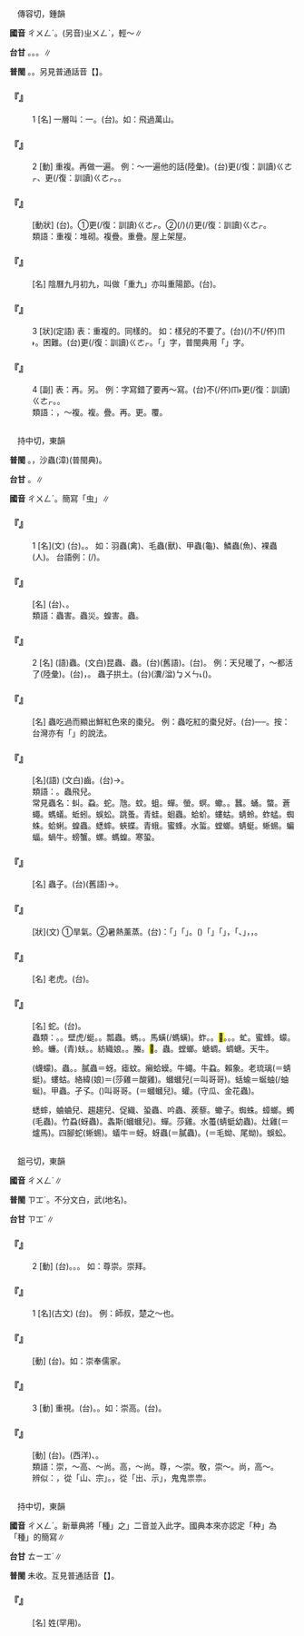 
=={{ruby|重|ㄔㄨㄥˊ}}==

　傳容切，鍾韻

'''國音''' <rt>ㄔㄨㄥˊ</rt>。(另音)<rt>ㄓㄨㄥˋ</rt>，輕～∥

'''台甘''' {{ruby|(文)|ㄉㄧㆲˊ}}。{{ruby|(語)|ㄉㄧㄥˊ}}。{{ruby|(文)|ㄉㄧㆲ˫}}。{{ruby|(語)|ㄉㄤ˫}}∥

'''普閩''' {{ruby|(文)|ㄉㄧㆲˊ}}。{{ruby|(白)|ㄉㄧㄥˊ}}。另見普通話音【{{ruby|重|ㄓㄨㄥˋ}}】。

    

==='''『{{ruby|重|ㄔㄨㄥˊ}}』'''===
:1  [名] 一層叫：一{{ruby|重|ㄔㄨㄥˊ}}。(台){{ruby|重|ㄉㄧㄥˊ}}。如：飛過萬{{ruby|重|ㄔㄨㄥˊ}}山。
    

==='''『{{ruby|重|ㄔㄨㄥˊ}}』'''===
:2  [動] 重複。再做一遍。 例：～一遍他的話(陸彙)。(台){{ruby|將|ㄐㄧㆲ}}{{ruby|伊|ㄧ}}{{ruby|丌|ㆤ}}{{ruby|話|ㄨㆤ˫}}更(/復：訓讀)<rt>ㄍㄜㆷ</rt>{{ruby|/|ㄍㄜ˪}}{{ruby|餾|ㄌㄧㄨ˫}}{{ruby|一|ㄐㄧㆵ ͘}}{{ruby|遍|ㄅㄧㄢ˪}}、更(/復：訓讀)<rt>ㄍㄜㆷ</rt>{{ruby|/|ㄍㄜ˪}}{{ruby|講|ㄍㆲˋ}}{{ruby|→|ㄍㆲ}}{{ruby|一|ㄐㄧㆵ ͘}}{{ruby|遍|ㄅㄧㄢ˪}}。{{ruby|重|ㄉㄧㆲˊ}}{{ruby|複|ㄏㆦㆶ}}{{ruby|一|ㄐㄧㆵ ͘}}{{ruby|遍|ㄅㄧㄢ˪}}。
    

==='''『{{ruby|重|ㄔㄨㄥˊ}}{{ruby|複|ㄈㄨˋ}}』'''===
: [動狀] (台){{ruby|重|ㄉㄧㆲˊ}}{{ruby|複|ㄏㆦㆶ}}。①{{ruby|共|ㄍㄤ˫}}{{ruby|款|ㄎㄨㄢˋ}}{{ruby|物|ㄇㄧㆷ ͘}}{{ruby|/|ㄇㆭㆷ ͘}}更(/復：訓讀)<rt>ㄍㄜㆷ</rt>{{ruby|/|ㄍㄜ˪}}{{ruby|出|ㄘㄨㆵ}}{{ruby|現|ㄏㄧㄢ˫}}{{ruby|一|ㄐㄧㆵ ͘}}{{ruby|擺|ㄅㄞˋ}}。②{{ruby|共|ㄍㄤ˫}}{{ruby|款|ㄎㄨㄢˋ}}{{ruby|載|ㄉㄞ˫}}(/{{ruby|戴|ㄉㄞ˪}}){{ruby|事|ㄐㄧ˪}}(/{{ruby|事|ㄉㄞ˫}}{{ruby|情|ㄐㄧ˪}})更(/復：訓讀)<rt>ㄍㄜㆷ</rt>{{ruby|/|ㄍㄜ˪}}{{ruby|做|ㄗㄨㆤ˪}}{{ruby|/|ㄗㄜ˪}}{{ruby|一|ㄐㄧㆵ ͘}}{{ruby|擺|·ㄅㄞˋ}}。
:類語：重複：堆砌。複疊。重疊。屋上架屋。
:
    

==='''『{{ruby|重|ㄔㄨㄥˊ}}{{ruby|九|ㄐㄧㄡˇ}}』'''===
: [名] 陰曆九月初九，叫做「重九」亦叫重陽節。(台){{ruby|九|ㄍㄠˋ}}{{ruby|月|ㆣㄨㆤㆷ ͘}}{{ruby|/|ㆣㆤㆷ ͘}}{{ruby|重|ㄉㄧㆲˊ}}{{ruby|陽|ㄧㆲˊ}}。
    

==='''『{{ruby|重|ㄔㄨㄥˊ}}』'''===
:3  [狀](定語) 表：重複的。同樣的。 如：{{ruby|重|ㄔㄨㄥˊ}}樣兒的不要了。(台){{ruby|重|ㄉㄧㆲˊ}}{{ruby|複|ㄏㆦㆶ}}(/{{ruby|共|ㄍㄤ˫}}{{ruby|款|ㄎㄨㄢˋ}}){{ruby|丌|ㆤ}}不(/伓)<rt>ㆬ˫</rt>{{ruby|值|ㄉㄧㆵ ͘}}。困難{{ruby|重|ㄔㄨㄥˊ}}{{ruby|重|ㄔㄨㄥˊ}}。(台){{ruby|困|ㄎㄨㄣ˪}}{{ruby|難|ㄌㄢˊ}}{{ruby|一|ㄐㄧㆵ ͘}}{{ruby|重|ㄉㄧㄥˊ}}{{ruby|仔|ㄚ}}更(/復：訓讀)<rt>ㄍㄜㆷ</rt>{{ruby|/|ㄍㄜ˪}}{{ruby|一|ㄐㄧㆵ ͘}}{{ruby|重|ㄉㄧㄥˊ}}。「{{ruby|值|ㄉㄧㆷ ͘}}」字，普閩典用「{{ruby|挃|ㄉㄧㆷ ͘}}」字。
    

==='''『{{ruby|重|ㄔㄨㄥˊ}}』'''===
:4  [副] 表：再。另。 例：字寫錯了要再～寫。(台){{ruby|字|ㆢㄧ˫}}{{ruby|/|ㄌㄧ˫}}{{ruby|若|ㄋㄚ˫}}{{ruby|寫|ㄒㄧㄚˋ}}{{ruby|了|ㄌㄧㄠˋ}}不(/伓)<rt>ㆬ˫</rt>{{ruby|著|ㄉㄧㄜㆷ ͘}}{{ruby|去|ㄎㄧ˪}}{{ruby|愛|ㄞ˪}}更(/復：訓讀)<rt>ㄍㄜㆷ</rt>{{ruby|/|ㄍㄜ˪}}{{ruby|再|ㄗㄞ˪}}{{ruby|寫|ㄒㄧㄚˋ}}{{ruby|一|ㄐㄧㆵ ͘}}{{ruby|遍|ㄅㄧㄢ˪}}。{{ruby|重|ㄉㄧㄥˊ}}{{ruby|寫|ㄒㄧㄚˋ}}。
:類語：{{ruby|重|ㄔㄨㄥˊ}}，～複。複。疊。再。更。覆。
:
    

=={{ruby|蟲|ㄔㄨㄥˊ}}==

　持中切，東韻

'''普閩''' {{ruby|(文)|ㄊㄧㆲˊ}}。{{ruby|(語)|ㄊㄤˊ}}{{ruby|。|ㄑㄧㄥˊ}}，沙蟲(漳)(普閩典)。

'''台甘''' {{ruby|(文)|ㄊㄧㆲˊ}}。{{ruby|(語)|ㄊㄤˊ}}∥

'''國音''' <rt>ㄔㄨㄥˊ</rt>。簡寫「虫」∥

    

==='''『{{ruby|蟲|ㄔㄨㄥˊ}}』'''===
:1  [名](文) (台){{ruby|蟲|ㄊㄤˊ}}。{{ruby|動|ㄉㆲ˫}}{{ruby|物|ㆠㄨㆵ ͘}}{{ruby|丌|ㆤ}}{{ruby|總|ㄗㆲˋ}}{{ruby|稱|ㄑㄧㄥ}}。 如：羽蟲(禽)、毛蟲(獸)、甲蟲(龜)、鱗蟲(魚)、裸蟲(人)。 台語例：{{ruby|刺|ㄑㄧ˪}}{{ruby|毛|ㄇㆦˊ}}{{ruby|蟲|ㄊㄤˊ}}{{ruby|會|ㄨㆤ˫}}{{ruby|/|ㆤ˫}}{{ruby|賴|ㄌㄨㄚ˫}}(/{{ruby|捋|ㄌㄨㄚㆷ}}){{ruby|人|·ㄌㄤˊ}}。
    

==='''『{{ruby|蟲|ㄔㄨㄥˊ}}{{ruby|情|ㄑㄧㄥˊ}}』'''===
: [名] (台){{ruby|害|ㄏㄞ˫}}{{ruby|蟲|ㄊㄤˊ}}{{ruby|丌|ㆤ}}{{ruby|產|ㄙㄢˋ}}{{ruby|生|ㄒㄧㄥ}}、{{ruby|活|ㄏㄨㄚㆵ ͘}}{{ruby|動|ㄉㆲ˫}}{{ruby|對|ㄉㄨㄧ˪}}{{ruby|農|ㄌㆲˊ}}{{ruby|業|ㆣㄧㄚㆴ ͘}}{{ruby|有|ㄨ˫}}{{ruby|影|ㄧㄥˋ}}{{ruby|響|ㄏㄧㆲˋ}}{{ruby|丌|ㆤ}}{{ruby|情|ㄐㄧㄥˊ}}{{ruby|形|ㄏㄧㄥˊ}}。
:類語：蟲害。蟲災。蝗害。蟲{{ruby|豸|ㄓˋ}}。
:
    

==='''『{{ruby|蟲|ㄔㄨㄥˊ}}』'''===
:2  [名] (語)蟲{{ruby|子|·ㄗˇ}}。(文白)昆蟲、蟲{{ruby|豸|ㄓˋ}}。(台){{ruby|蟲|ㄊㄧㆲˊ}}{{ruby|豸|ㄗㄞ˫}}(舊語)。(台){{ruby|蟲|ㄊㄤˊ}}{{ruby|<mark>&#xf8ff2;</mark>|ㄊㄨㆩ˫}}。 例：天兒暖了，～都活了(陸彙)。(台){{ruby|天|ㄊㆪ}}{{ruby|氣|ㄎㄧ˪}}{{ruby|一|ㄐㄧㆵ ͘}}{{ruby|下|·ㆤ˫}}{{ruby|燒|ㄒㄧㄜ}}{{ruby|熱|ㄌㄨㄚㆷ ͘}}，{{ruby|蟲|ㄊㄤˊ}}{{ruby|類|ㄌㄨㄧ˫}}{{ruby|攏|ㄌㆲˋ}}{{ruby|活|ㄨㄚㆷ ͘}}{{ruby|動|ㄉㄤ˫}}{{ruby|起|·ㄎㄧˋ}}{{ruby|來|·ㄌㄞˊ}}。 蟲子拱土。(台){{ruby|蟲|ㄊㄤˊ}}{{ruby|會|ㆤ˫}}(瀵/湓)<rt>ㆠㄨㄣ˪</rt>{{ruby|塗|ㄊㆦˊ}}({{ruby|挭|ㄍㄧㄥ˫}}{{ruby|塗|ㄊㆦˊ}})。
    

==='''『{{ruby|蟲|ㄔㄨㄥˊ}}{{ruby|吃|ㄔ}}{{ruby|紅|ㄏㄨㄥˊ}}』'''===
: [名] 蟲吃過而顯出鮮紅色來的棗兒。 例：蟲吃紅的棗兒好。(台){{ruby|付|ㄏㆦ˫}}{{ruby|蟲|ㄊㄤˊ}}{{ruby|咬|ㄍㄚ˫}}{{ruby|過|ㄍㄨㆤ˪}}{{ruby|/|ㄍㆤ˪}}{{ruby|丌|ㆤ}}{{ruby|紅|ㄤˊ}}{{ruby|棗|ㄗㄜˋ}}{{ruby|仔|ㄚ}}──{{ruby|好|ㄏㄜˋ}}{{ruby|食|ㄐㄧㄚㆷ ͘}}。按：台灣亦有「{{ruby|鳥|ㄐㄧㄠˋ}}{{ruby|仔|ㄚ}}{{ruby|啄|ㄉㆦㆶ}}{{ruby|過|ㄍㄨㆤ˪}}{{ruby|/|ㄍㆤ˪}}{{ruby|丌|ㆤ}}{{ruby|水|ㄗㄨㄧˋ}}{{ruby|果|ㄍㄜˋ}}{{ruby|有|ㄨ˫}}{{ruby|甜|ㄉㆪ}}{{ruby|又|ㄧㄨ˫}}{{ruby|好|ㄏㄜˋ}}{{ruby|食|ㄐㄧㄚㆷ ͘}}」的說法。
    

==='''『{{ruby|蟲|ㄔㄨㄥˊ}}{{ruby|吃|ㄔ}}{{ruby|牙|ㄧㄚˊ}}』'''===
: [名](語) (文白){{ruby|齲|ㄑㄩˇ}}齒。(台){{ruby|蛀|ㄗㄨ˪}}{{ruby|齒|ㄎㄧˋ}}→{{ruby|蛀|ㄐㄧㄨ˪}}{{ruby|齒|ㄎㄧˋ}}。
:類語：{{ruby|翃|ㄏㄨㄥˊ}}{{ruby|翃|ㄏㄨㄥˊ}}。蟲飛兒。
:
:常見蟲名：虯。蝨。蛇。虺。蚊。蛆。蟬。螢。螟。蠍。{{ruby|蠹|ㄉㄨˋ}}。蠶。蛹。螫。蒼蠅。螞蟻。蚯蚓。蜈蚣。跳蚤。青蛙。蛔蟲。蛤蚧。螻蛄。蜻蛉。蚱蜢。蜘蛛。蛤蜊。蝗蟲。蟋蟀。蛺蝶。青蛾。蜜蜂。水蜇。螳螂。蜻蜓。蜥蜴。蝙蝠。蝸牛。螃蟹。螺{{ruby|螄|ㄕ}}。螞蝗。寒蛩。
:
    

==='''『{{ruby|蟲|ㄔㄨㄥˊ}}{{ruby|豸|ㄓˋ}}』'''===
: [名] 蟲子。(台){{ruby|蟲|ㄊㄤˊ}}{{ruby|<mark>&#xf8ff2;</mark>|ㄊㄨㄚ˫}}(舊語)→{{ruby|蟲|ㄊㄤˊ}}。
    

==='''『{{ruby|蟲|ㄔㄨㄥˊ}}{{ruby|蟲|ㄔㄨㄥˊ}}』'''===
: [狀](文) ①旱氣。②暑熱薰蒸。(台){{ruby|按|ㄢ˪}}：{{ruby|古|ㄍㆦˋ}}{{ruby|時|ㄒㄧˊ}}「{{ruby|蟲|ㄊㄧㆲˊ}}」{{ruby|既|ㄍㄧ˪}}{{ruby|是|ㄒㄧ˫}}「{{ruby|動|ㄉㆲ˫}}{{ruby|物|ㆠㄨㆵ ͘}}」{{ruby|丌|ㆤ}}{{ruby|總|ㄗㆲˋ}}{{ruby|稱|ㄑㄧㄥ}}。{{ruby|由|ㄧㄨˊ}}{{ruby|蟲|ㄊㄧㆲˊ}}{{ruby|蟲|ㄊㄧㆲˊ}}({{ruby|一|ㄧㆵ}}{{ruby|作|ㄗㄜㆷ}}{{ruby|爞|ㄊㄧㆲˊ}}){{ruby|丌|ㆤ}}「{{ruby|爞|ㄊㄧㆲˊ}}」{{ruby|從|ㄐㄧㆲˊ}}「{{ruby|火|ㄏㄜˋ}}」，{{ruby|而|ㄌㄧˊ}}{{ruby|/|ㆢㄧˊ}}{{ruby|有|ㄧㄨˋ}}「{{ruby|旱|ㄏㄢ˫}}{{ruby|氣|ㄎㄧ˪}}、{{ruby|薰|ㄏㄨㄣ}}{{ruby|蒸|ㄐㄧㄥ}}」{{ruby|等|ㄉㄧㄥˋ}}{{ruby|義|ㆣㄧ˫}}，{{ruby|可|ㄎㆦˋ}}{{ruby|以|ㄧˋ}}{{ruby|看|ㄎㄨㆩ˪}}{{ruby|出|ㄘㄨㆵ}}{{ruby|古|ㄍㆦˋ}}{{ruby|代|ㄉㄞ˫}}{{ruby|丌|ㆤ}}{{ruby|人|ㄌㄤˊ}}，{{ruby|由|ㄧㄨˊ}}{{ruby|人|ㆢㄧㄣˊ}}{{ruby|/|ㄌㄧㄣˊ}}{{ruby|類|ㄌㄨㄧ˫}}{{ruby|以|ㄧˋ}}{{ruby|外|ㆣㄨㄚ˫}}{{ruby|動|ㄉㆲ˫}}{{ruby|物|ㆠㄨㆵ ͘}}{{ruby|受|ㄒㄧㄨ˫}}{{ruby|著|ㄉㄧㄜㆷ}}{{ruby|真|ㄐㄧㄣ}}{{ruby|大|ㄉㄨㄚ˫}}{{ruby|丌|ㆤ}}{{ruby|威|ㄨㄧ}}{{ruby|脅|ㄏㄧㄚㆴ ͘}}。
    

==='''『{{ruby|大|ㄉㄚˋ}}{{ruby|蟲|ㄔㄨㄥˊ}}』'''===
: [名] 老虎。(台){{ruby|虎|ㄏㆦˋ}}。
    

==='''『{{ruby|長|ㄔㄤˊ}}{{ruby|蟲|ㄔㄨㄥˊ}}』'''===
: [名] 蛇。(台){{ruby|蛇|ㄗㄨㄚˊ}}{{ruby|/|ㄒㄧㄚˊ}}。
:蟲類：{{ruby|斑|ㄅㄢ}}{{ruby|蝥|ㄇㄠˊ}}。{{ruby|<mark>&#xffcc3;</mark>|ㄅㄧ}}。壁虎/{{ruby|蝘|ㄧㄢˇ}}蜓。{{ruby|蜱|ㄆㄧˊ}}。瓢蟲。螞{{ruby|螂|·ㄌㄤˊ}}。{{ruby|蟆|ㄇㄚˊ}}。馬蟥(/螞蟥)。{{ruby|螞|ㄇㄚˋ}}蚱。{{ruby|蝥|ㄇㄠˊ}}。<mark>&#xf90de;</mark>。{{ruby|蟒|ㄇㄤˊ}}。{{ruby|蠓|ㄇㄥˊ}}。虻。蜜蜂。{{ruby|蠛|ㄇㄧㄝˋ}}蠓。{{ruby|螟|ㄇㄧㄥˊ}}蛉。{{ruby|蜚|ㄈㄟˇ}}蠊。(青)蚨。{{ruby|蜰|ㄈㄟˊ}}。紡織娘。{{ruby|蝮|ㄈㄨˊ}}。螣。<mark>&#xf9764;</mark>。{{ruby|絛|ㄊㄠ}}蟲。螳螂。螗蜩。蜩螗。天牛。
:{{ruby|蚋|ㄖㄨㄟˋ}}(蠛蠓)。{{ruby|蟯|ㄋㄠˊ}}蟲。{{ruby|蝻|ㄋㄢˇ}}{{ruby|/|ㄋㄢˊ}}。膩蟲＝蚜。瘧蚊。癩蛤蟆。牛蠅。牛蝨。賴象。老琉璃(＝蜻蜓)。螻蛄。絡緯(娘)＝(莎雞＝酸雞)。蟈蟈兒(＝叫哥哥)。蛞蝓＝蜒蚰(/蚰蜒)。甲蟲。孑孓。({{ruby|蜎|ㄩㄢ}})叫哥哥。(＝蟈蟈兒)。蠸。(守瓜、金花蟲)。
:蟋蟀，蛐蛐兒、趨趨兒、促織、蛩蟲、吟蟲、蒺藜。蠍子。蜘蛛。蟑螂。蠋(毛蟲)。竹蝨(蚜蟲)。螽斯(蟈蟈兒)。蟬。莎雞。水蠆(蜻蜓幼蟲)。灶雞(＝爐馬)。四腳蛇(蜥蜴)。蟻牛＝蚜。蚜蟲(＝膩蟲)。{{ruby|蚴|ㄧㄡ}}(＝毛蚴、尾蚴)。蜈蚣。
:
    

=={{ruby|崇|ㄔㄨㄥˊ}}==

　鉏弓切，東韻

'''國音''' <rt>ㄔㄨㄥˊ</rt>∥

'''普閩''' <rt>ㄗㆲˊ</rt>{{ruby|。|ㄐㄧㆲˊ}}。不分文白{{ruby|。|ㄐㄧㆲˊ}}，{{ruby|崇|ㄐㄧㆲˊ}}武(地名)。

'''台甘''' <rt>ㄗㆲˊ</rt>∥

    

==='''『{{ruby|崇|ㄔㄨㄥˊ}}』'''===
:2  [動] (台){{ruby|尊|ㄗㄨㄣ}}{{ruby|敬|ㄍㄧㄥ˪}}。{{ruby|敬|ㄍㄧㄥ˪}}{{ruby|重|ㄉㄧㆲ˫}}。{{ruby|尊|ㄗㄨㄣ}}{{ruby|重|ㄉㄧㆲ˫}}。 如：尊崇。崇拜。
    

==='''『{{ruby|崇|ㄔㄨㄥˊ}}』'''===
:1  [名](古文) (台){{ruby|德|ㄉㄧㆤㆶ}}{{ruby|望|ㆠㆲ˫}}{{ruby|高|ㄍㄨㄢˊ}}{{ruby|有|ㄨ˫}}{{ruby|地|ㄉㆤ˫}}{{ruby|位|ㄨㄧ˫}}{{ruby|丌|ㆤ}}{{ruby|人|ㄌㄤˊ}}。 例：師叔，楚之～也。
    

==='''『{{ruby|崇|ㄔㄨㄥˊ}}{{ruby|奉|ㄈㄥˋ}}』'''===
: [動] (台){{ruby|尊|ㄗㄨㄣ}}{{ruby|敬|ㄍㄧㄥ˪}}{{ruby|信|ㄒㄧㄣ˪}}{{ruby|仰|ㆣㄧㆲˋ}}{{ruby|/|ㄧㆲˋ}}。如：崇奉儒家。
    

==='''『{{ruby|崇|ㄔㄨㄥˊ}}』'''===
:3  [動] 重視。(台){{ruby|重|ㄉㄧㆲ˫}}{{ruby|視|ㄒㄧ˫}}。{{ruby|看|ㄎㄨㆩ˪}}{{ruby|重|ㄉㄤ˫}}。如：崇高。(台){{ruby|注|ㄗㄨ˪}}{{ruby|重|ㄉㄧㆲ˫}}。
    

==='''『{{ruby|崇|ㄔㄨㄥˊ}}{{ruby|洋|ㄧㄤˊ}}』'''===
: [動] (台){{ruby|因|ㄧㄣ}}{{ruby|有|ㄨ˫}}{{ruby|自|ㄗㄨ˫}}{{ruby|卑|ㄅㄧ}}{{ruby|感|ㄍㆰˋ}}。{{ruby|感|ㄍㆰˋ}}{{ruby|覺|ㄍㄚㆶ}}{{ruby|外|ㆣㄨㄚ˫}}{{ruby|國|ㄍㆦㆶ}}(西洋){{ruby|丌|ㆤ}}{{ruby|物|ㄇㆭㆷ ͘}}{{ruby|/|ㄇㄧㆷ ͘}}{{ruby|攏|ㄌㆲˋ}}{{ruby|較|ㄎㄚㆷ}}{{ruby|好|ㄏㄜˋ}}{{ruby|丌|ㆤ}}{{ruby|錯|ㄘㄜ˪}}{{ruby|誤|ㆣㆦ˫}}{{ruby|心|ㄒㄧㆬ}}{{ruby|理|ㄌㄧˋ}}、{{ruby|行|ㄏㄧㄥˊ}}{{ruby|為|ㄨㄧˊ}}。
:類語：崇，～高、～尚。高，～尚。尊，～崇。敬，崇～。尚，高～。
:
:辨似：{{ruby|崇|ㄔㄨㄥˊ}}，從「山、宗」。{{ruby|祟|ㄙㄨㄟˋ}}，從「出、示」，鬼鬼祟祟。
:
    

=={{ruby|种|ㄔㄨㄥˊ}}==

　持中切，東韻

'''國音''' <rt>ㄔㄨㄥˊ</rt>。新華典將「種」之{{ruby|「|ㄓㄨㄥˇ}}{{ruby|、|ㄓㄨㄥˋ}}」二音並入此字。國典本來亦認定「种」為「種」的簡寫∥

'''台甘''' <rt>ㄊㄧㆲˊ</rt>∥

'''普閩''' 未收。互見普通話音【{{ruby|种|ㄓㄨㄥˇ}}】。

    

==='''『{{ruby|种|ㄔㄨㄥˊ}}』'''===
: [名] 姓(罕用)。
    
